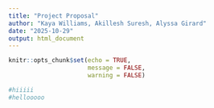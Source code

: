 ```yaml
---
title: "Project Proposal"
author: "Kaya Williams, Akillesh Suresh, Alyssa Girard"
date: "2025-10-29"
output: html_document
---
```


```r
knitr::opts_chunk$set(echo = TRUE, 
                      message = FALSE,
                      warning = FALSE)

#hiiiii
#hellooooo
```
